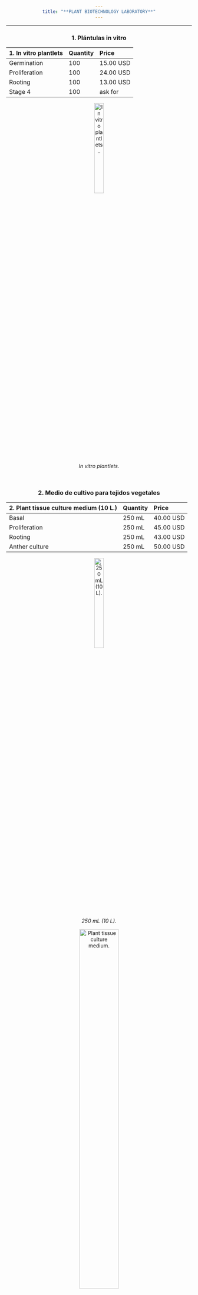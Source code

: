 ```yaml
---
title: "**PLANT BIOTECHNOLOGY LABORATORY**"
---
```

___
### **1. Plántulas in vitro**

| 1. In vitro plantlets| Quantity | Price |
|:-|:-|:-|
| Germination | 100 | 15.00 USD |
| Proliferation | 100 | 24.00 USD |
| Rooting | 100 | 13.00 USD |
| Stage 4 | 100 | ask for |




![*In vitro plantlets.*](C:\Users\Dell\Desktop\GENNBIO.github.io\Stage1_NN.png){width=25%}
    

<br>


### **2. Medio de cultivo para tejidos vegetales**

| 2. Plant tissue culture medium (10 L.) | Quantity | Price |
|:-|:-|:-|
| Basal | 250 mL | 40.00 USD |
| Proliferation | 250 mL | 45.00 USD |
| Rooting | 250 mL | 43.00 USD |
| Anther culture | 250 mL | 50.00 USD |




![*250 mL (10 L).*](C:\Users\Dell\Desktop\GENNBIO.github.io\Formula_NN.png){width=25%}


![*Plant tissue culture medium.*](C:\Users\Dell\Desktop\GENNBIO.github.io\Medium1_NN.jpg){width=50%}


<br>


### **3. Reguladores de crecimiento vegetal**

| 3. Plant growth regulators  | Quantity | Price |
|:-|:-|:-|
| IAA (auxin, 98%) | 5.0 g | 30.00 USD |
| IBA (auxin, 0.1%) | 5.0 g |15.00 USD |
| KIN (cytokinin, 0.01%) | 250 mL | 10.00 USD |
| BAP (cytokinin, 99%) | 5.0 g | 20.00 USD |
| GIB (gibberellin, 10%) | 5.0 g | 3.00 USD |



<style>
body {text-align: center}
</style>


![*6-BAP.*](C:\Users\Dell\Desktop\GENNBIO.github.io\6BAP.jpg){width=25%}


<br>


![*GIB.*](C:\Users\Dell\Desktop\GENNBIO.github.io\GIB.jpg){width=25%}


<br>


![*Plant growth regulators.*](C:\Users\Dell\Desktop\GENNBIO.github.io\BAP1.jpg){width=50%}


<br>


### **4. Agente duplicador de cromosomas**

| 4. Chromosome doubling agent| Quantity | Price |
|:-|:-|:-|
| ADC (0.5%) | 100 mL | 100.00 USD |
| ADC (0.5%) | 50 mL | 70.00 USD |
| ADC (0.5%) | 25 mL | 55.00 USD |


![*C.D.A.*](C:\Users\Dell\Desktop\GENNBIO.github.io\CDA.png){width=25%}



